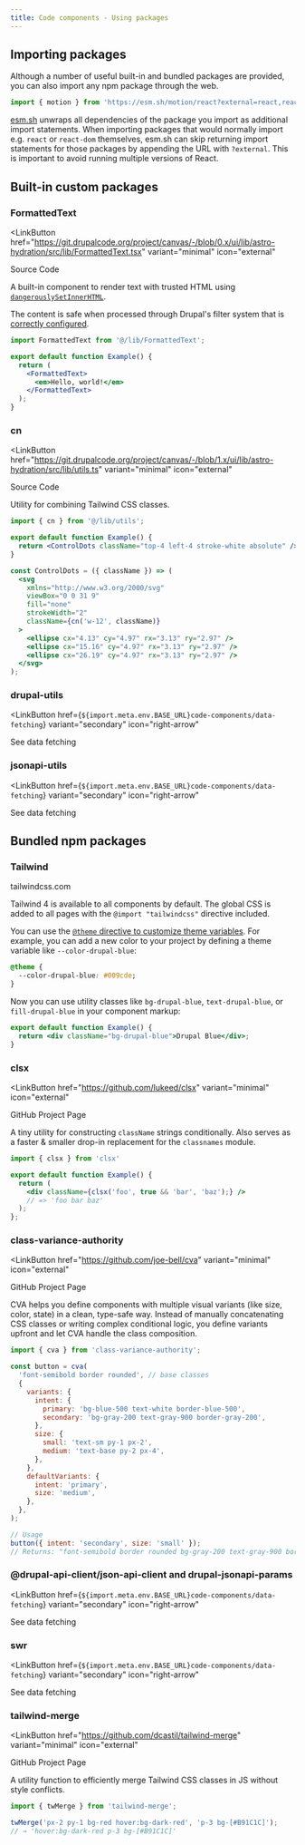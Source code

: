 ```yaml
---
title: Code components - Using packages
---
```



## Importing packages

Although a number of useful built-in and bundled packages are provided, you can also import
any npm package through the web.

```js
import { motion } from 'https://esm.sh/motion/react?external=react,react-dom';
```

[esm.sh](https://esm.sh) unwraps all dependencies of the package you import as
additional import statements. When importing packages that would normally import
e.g. `react` or `react-dom` themselves, esm.sh can skip returning import
statements for those packages by appending the URL with `?external`. This is
important to avoid running multiple versions of React.

## Built-in custom packages

### FormattedText

<LinkButton
  href="https://git.drupalcode.org/project/canvas/-/blob/0.x/ui/lib/astro-hydration/src/lib/FormattedText.tsx"
  variant="minimal"
  icon="external"
>
  Source Code
</LinkButton>

A built-in component to render text with trusted HTML using [`dangerouslySetInnerHTML`](https://react.dev/reference/react-dom/components/common#dangerously-setting-the-inner-html).

The content is safe when processed through Drupal's filter system that is
[correctly configured](https://www.drupal.org/docs/administering-a-drupal-site/security-in-drupal/configuring-text-formats-aka-input-formats-for-security).

```jsx
import FormattedText from '@/lib/FormattedText';

export default function Example() {
  return (
    <FormattedText>
      <em>Hello, world!</em>
    </FormattedText>
  );
}
```

### cn

<LinkButton
  href="https://git.drupalcode.org/project/canvas/-/blob/1.x/ui/lib/astro-hydration/src/lib/utils.ts"
  variant="minimal"
  icon="external"
>
  Source Code
</LinkButton>

Utility for combining Tailwind CSS classes.

```jsx
import { cn } from '@/lib/utils';

export default function Example() {
  return <ControlDots className="top-4 left-4 stroke-white absolute" />;
}

const ControlDots = ({ className }) => (
  <svg
    xmlns="http://www.w3.org/2000/svg"
    viewBox="0 0 31 9"
    fill="none"
    strokeWidth="2"
    className={cn('w-12', className)}
  >
    <ellipse cx="4.13" cy="4.97" rx="3.13" ry="2.97" />
    <ellipse cx="15.16" cy="4.97" rx="3.13" ry="2.97" />
    <ellipse cx="26.19" cy="4.97" rx="3.13" ry="2.97" />
  </svg>
);
```

### drupal-utils

<LinkButton
  href={`${import.meta.env.BASE_URL}code-components/data-fetching`}
  variant="secondary"
  icon="right-arrow"
>
  See data fetching
</LinkButton>

### jsonapi-utils

<LinkButton
  href={`${import.meta.env.BASE_URL}code-components/data-fetching`}
  variant="secondary"
  icon="right-arrow"
>
  See data fetching
</LinkButton>

## Bundled npm packages

### Tailwind

<LinkButton href="https://tailwindcss.com" variant="minimal" icon="external">
  tailwindcss.com
</LinkButton>

Tailwind 4 is available to all components by default. The global CSS is added to
all pages with the `@import "tailwindcss"` directive included.

You can use the [`@theme` directive to customize theme variables](https://tailwindcss.com/docs/theme).
For example, you can add a new color to your project by defining a theme
variable like `--color-drupal-blue`:

```css
@theme {
  --color-drupal-blue: #009cde;
}
```

Now you can use utility classes like `bg-drupal-blue`, `text-drupal-blue`, or
`fill-drupal-blue` in your component markup:

```jsx
export default function Example() {
  return <div className="bg-drupal-blue">Drupal Blue</div>;
}
```

### clsx

<LinkButton
  href="https://github.com/lukeed/clsx"
  variant="minimal"
  icon="external"
>
  GitHub Project Page
</LinkButton>

A tiny utility for constructing `className` strings conditionally.
Also serves as a faster & smaller drop-in replacement for the `classnames` module.

```jsx
import { clsx } from 'clsx'

export default function Example() {
  return (
    <div className={clsx('foo', true && 'bar', 'baz');} />
    // => 'foo bar baz'
  );
};
```

### class-variance-authority

<LinkButton
  href="https://github.com/joe-bell/cva"
  variant="minimal"
  icon="external"
>
  GitHub Project Page
</LinkButton>

CVA helps you define components with multiple visual variants (like size, color,
state) in a clean, type-safe way. Instead of manually concatenating CSS classes
or writing complex conditional logic, you define variants upfront and let CVA
handle the class composition.

```js
import { cva } from 'class-variance-authority';

const button = cva(
  'font-semibold border rounded', // base classes
  {
    variants: {
      intent: {
        primary: 'bg-blue-500 text-white border-blue-500',
        secondary: 'bg-gray-200 text-gray-900 border-gray-200',
      },
      size: {
        small: 'text-sm py-1 px-2',
        medium: 'text-base py-2 px-4',
      },
    },
    defaultVariants: {
      intent: 'primary',
      size: 'medium',
    },
  },
);

// Usage
button({ intent: 'secondary', size: 'small' });
// Returns: "font-semibold border rounded bg-gray-200 text-gray-900 border-gray-200 text-sm py-1 px-2"
```

### @drupal-api-client/json-api-client and drupal-jsonapi-params

<LinkButton
  href={`${import.meta.env.BASE_URL}code-components/data-fetching`}
  variant="secondary"
  icon="right-arrow"
>
  See data fetching
</LinkButton>

### swr

<LinkButton
  href={`${import.meta.env.BASE_URL}code-components/data-fetching`}
  variant="secondary"
  icon="right-arrow"
>
  See data fetching
</LinkButton>

### tailwind-merge

<LinkButton
  href="https://github.com/dcastil/tailwind-merge"
  variant="minimal"
  icon="external"
>
  GitHub Project Page
</LinkButton>

A utility function to efficiently merge Tailwind CSS classes in JS without style
conflicts.

```js
import { twMerge } from 'tailwind-merge';

twMerge('px-2 py-1 bg-red hover:bg-dark-red', 'p-3 bg-[#B91C1C]');
// → 'hover:bg-dark-red p-3 bg-[#B91C1C]'
```
